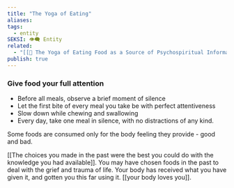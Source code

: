 ```yaml
---
title: "The Yoga of Eating"
aliases: 
tags:
  - entity
SEKSI: 👁️‍🗨️ Entity
related:
  - "[[📰 The Yoga of Eating Food as a Source of Psychospiritual Information]]"
publish: true
---
```


### Give food your full attention
- Before all meals, observe a brief moment of silence
- Let the first bite of every meal you take be with perfect attentiveness
- Slow down while chewing and swallowing
- Every day, take one meal in silence, with no distractions of any kind.

Some foods are consumed only for the body feeling they provide - good and bad.

[[The choices you made in the past were the best you could do with the knowledge you had available]]. You may have chosen foods in the past to deal with the grief and trauma of life. Your body has received what you have given it, and gotten you this far using it. [[your body loves you]].
